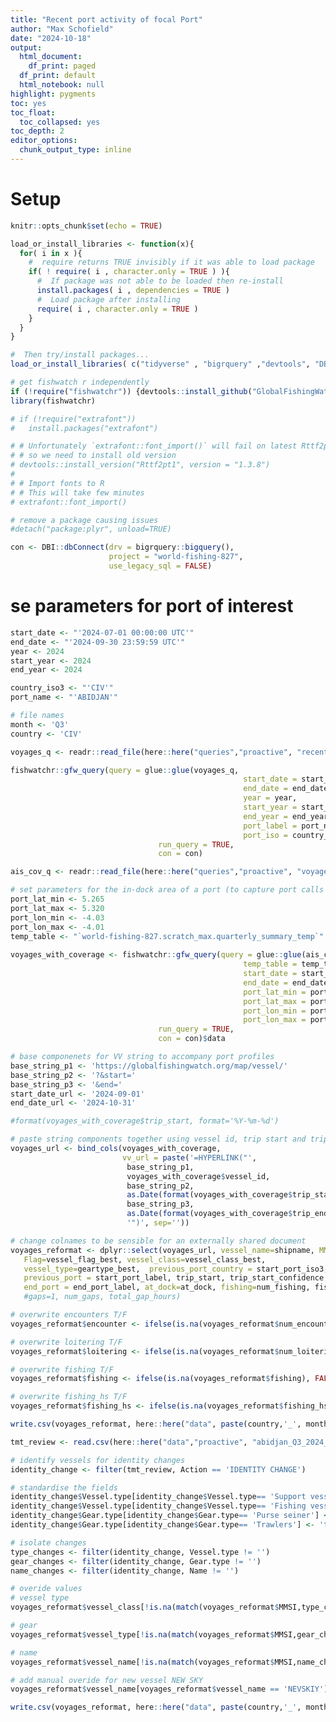```yaml
---
title: "Recent port activity of focal Port"
author: "Max Schofield"
date: "2024-10-18"
output:
  html_document:
    df_print: paged
  df_print: default
  html_notebook: null
highlight: pygments
toc: yes
toc_float:
  toc_collapsed: yes
toc_depth: 2
editor_options:
  chunk_output_type: inline
---
```


```{=html}
<style>
body {
text-align: left}
</style>
```

# Setup 

```r
knitr::opts_chunk$set(echo = TRUE)
```

```r
load_or_install_libraries <- function(x){
  for( i in x ){
    #  require returns TRUE invisibly if it was able to load package
    if( ! require( i , character.only = TRUE ) ){
      #  If package was not able to be loaded then re-install
      install.packages( i , dependencies = TRUE )
      #  Load package after installing
      require( i , character.only = TRUE )
    }
  }
}

#  Then try/install packages...
load_or_install_libraries( c("tidyverse" , "bigrquery" ,"devtools", "DBI","glue", "lubridate", "here", "sf", "extrafont", "patchwork", "terra", "rgeos", "ggspatial") )

# get fishwatch r independently 
if (!require("fishwatchr")) {devtools::install_github("GlobalFishingWatch/fishwatchr")}
library(fishwatchr)

# if (!require("extrafont"))
#   install.packages("extrafont")

# # Unfortunately `extrafont::font_import()` will fail on latest Rttf2pt1 package...
# # so we need to install old version
# devtools::install_version("Rttf2pt1", version = "1.3.8")
# 
# # Import fonts to R
# # This will take few minutes
# extrafont::font_import()

# remove a package causing issues 
#detach("package:plyr", unload=TRUE)
```

```r
con <- DBI::dbConnect(drv = bigrquery::bigquery(), 
                      project = "world-fishing-827", 
                      use_legacy_sql = FALSE)
```

# se parameters for port of interest 

```r
start_date <- "'2024-07-01 00:00:00 UTC'" 
end_date <- "'2024-09-30 23:59:59 UTC'"
year <- 2024
start_year <- 2024
end_year <- 2024

country_iso3 <- "'CIV'"
port_name <- "'ABIDJAN'"

# file names
month <- 'Q3'
country <- 'CIV'

```

```r

voyages_q <- readr::read_file(here::here("queries","proactive", "recent_port_activity_c2_v4.sql"))

fishwatchr::gfw_query(query = glue::glue(voyages_q, 
                                                    start_date = start_date,
                                                    end_date = end_date,
                                                    year = year,
                                                    start_year = start_year,
                                                    end_year = end_year,
                                                    port_label = port_name,
                                                    port_iso = country_iso3),
                                 run_query = TRUE,
                                 con = con)

```

```r

ais_cov_q <- readr::read_file(here::here("queries","proactive", "voyage_ais_coverage.sql"))

# set parameters for the in-dock area of a port (to capture port calls that touch the land as opposed to those where the vessel is in an anchorage)
port_lat_min <- 5.265
port_lat_max <- 5.320
port_lon_min <- -4.03
port_lon_max <- -4.01
temp_table <- "`world-fishing-827.scratch_max.quarterly_summary_temp`"
  
voyages_with_coverage <- fishwatchr::gfw_query(query = glue::glue(ais_cov_q, 
                                                    temp_table = temp_table,
                                                    start_date = start_date,
                                                    end_date = end_date,
                                                    port_lat_min = port_lat_min,
                                                    port_lat_max = port_lat_max,
                                                    port_lon_min = port_lon_min,
                                                    port_lon_max = port_lon_max),
                                 run_query = TRUE,
                                 con = con)$data

```

```r

# base componenets for VV string to accompany port profiles 
base_string_p1 <- 'https://globalfishingwatch.org/map/vessel/'
base_string_p2 <- '?&start='
base_string_p3 <- '&end='
start_date_url <- '2024-09-01'
end_date_url <- '2024-10-31'

#format(voyages_with_coverage$trip_start, format='%Y-%m-%d')

# paste string components together using vessel id, trip start and trip end from data 
voyages_url <- bind_cols(voyages_with_coverage, 
                         vv_url = paste('=HYPERLINK("',
                          base_string_p1,
                          voyages_with_coverage$vessel_id, 
                          base_string_p2, 
                          as.Date(format(voyages_with_coverage$trip_start, format='%Y-%m-%d'))-2, 
                          base_string_p3, 
                          as.Date(format(voyages_with_coverage$trip_end, format='%Y-%m-%d'))+2,
                          '")', sep=''))


```

```r
# change colnames to be sensible for an externally shared document 
voyages_reformat <- dplyr::select(voyages_url, vessel_name=shipname, MMSI=ssvid,
   Flag=vessel_flag_best, vessel_class=vessel_class_best,
   vessel_type=geartype_best,  previous_port_country = start_port_iso3,
   previous_port = start_port_label, trip_start, trip_start_confidence, trip_end, trip_end_confidence, trip_duration_days,
   end_port = end_port_label, at_dock=at_dock, fishing=num_fishing, fishing_hours, fishing_eez=eezs, fishing_hs =high_seas, fishing_rfmos = rfmos, encounter= 1, num_encounters=num_encounters, loitering=1, num_loitering, percent_ais_voyage=percent_ais_voyage, vv_url)
   #gaps=1, num_gaps, total_gap_hours)

# overwrite encounters T/F
voyages_reformat$encounter <- ifelse(is.na(voyages_reformat$num_encounters), FALSE, TRUE)

# overwrite loitering T/F
voyages_reformat$loitering <- ifelse(is.na(voyages_reformat$num_loitering), FALSE, TRUE)

# overwrite fishing T/F
voyages_reformat$fishing <- ifelse(is.na(voyages_reformat$fishing), FALSE, TRUE)

# overwrite fishing_hs T/F
voyages_reformat$fishing_hs <- ifelse(is.na(voyages_reformat$fishing_hs), FALSE, TRUE)

write.csv(voyages_reformat, here::here("data", paste(country,'_', month,'_', year,'_', Sys.Date(),".csv", sep='')), row.names=F)
```


```r
tmt_review <- read.csv(here::here("data","proactive", "abidjan_Q3_2024_27Nov2024_tmt_review.csv"), header=T)

# identify vessels for identity changes 
identity_change <- filter(tmt_review, Action == 'IDENTITY CHANGE')

# standardise the fields
identity_change$Vessel.type[identity_change$Vessel.type== 'Support vessel'] <- 'purse_seine_support'
identity_change$Vessel.type[identity_change$Vessel.type== 'Fishing vessel'] <- 'fishing'
identity_change$Gear.type[identity_change$Gear.type== 'Purse seiner'] <- 'tuna_purse_seines'
identity_change$Gear.type[identity_change$Gear.type== 'Trawlers'] <- 'trawlers'

# isolate changes
type_changes <- filter(identity_change, Vessel.type != '')
gear_changes <- filter(identity_change, Gear.type != '')
name_changes <- filter(identity_change, Name != '')

# overide values
# vessel type
voyages_reformat$vessel_class[!is.na(match(voyages_reformat$MMSI,type_changes$MMSI))] <- type_changes$Vessel.type[na.omit(match(voyages_reformat$MMSI,type_changes$MMSI))]

# gear
voyages_reformat$vessel_type[!is.na(match(voyages_reformat$MMSI,gear_changes$MMSI))] <- gear_changes$Gear.type[na.omit(match(voyages_reformat$MMSI,gear_changes$MMSI))]

# name
voyages_reformat$vessel_name[!is.na(match(voyages_reformat$MMSI,name_changes$MMSI))] <- name_changes$Name[na.omit(match(voyages_reformat$MMSI,name_changes$MMSI))]

# add manual overide for new vessel NEW SKY
voyages_reformat$vessel_name[voyages_reformat$vessel_name == 'NEVSKIY'] <- 'NEW SKY'

write.csv(voyages_reformat, here::here("data", paste(country,'_', month,'_', year,'_', Sys.Date(),".csv", sep='')), row.names=F)
```
